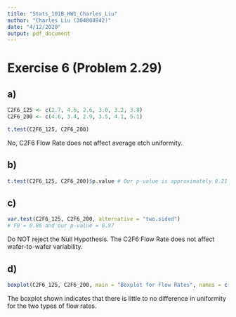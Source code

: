 ---
title: "Stats_101B_HW1_Charles_Liu"
author: "Charles Liu (304804942)"
date: "4/12/2020"
output: pdf_document
---

# Exercise 6 (Problem 2.29)

## a)
```{r}
C2F6_125 <- c(2.7, 4.6, 2.6, 3.0, 3.2, 3.8)
C2F6_200 <- c(4.6, 3.4, 2.9, 3.5, 4.1, 5.1)

t.test(C2F6_125, C2F6_200)
```

No, C2F6 Flow Rate does not affect average etch uniformity.


## b)
```{r}
t.test(C2F6_125, C2F6_200)$p.value # Our p-value is approximately 0.21
```


## c)
```{r}
var.test(C2F6_125, C2F6_200, alternative = "two.sided") 
# F0 = 0.86 and our p-value = 0.87
```

Do NOT reject the Null Hypothesis. The C2F6 Flow Rate does not affect wafer-to-wafer variability.


## d)
```{r}
boxplot(C2F6_125, C2F6_200, main = "Boxplot for Flow Rates", names = c("C2F6 125", "C2F6 200"), xlab = "C2F6 Flow Rates", ylab = "Uniformity")
```

The boxplot shown indicates that there is little to no difference in uniformity for the two types of flow rates.